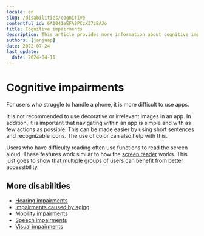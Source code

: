 ```yaml
---
locale: en
slug: /disabilities/cognitive
contentful_id: 6A1041eEFA9PCzX37zBAJo
title: Cognitive impairments
description: This article provides more information about cognitive impairments.
authors: [janjaap]
date: 2022-07-24
last_update:
  date: 2024-04-11
---
```


# Cognitive impairments

For users who struggle to handle a phone, it is more difficult to use apps.

It is not recommended to use decorative or irrelevant images in an app. In addition, it is important that navigating within an app is simple and with as few actions as possible. This can be made easier by using short sentences and recognizable icons. The use of color can also help with this.

Users who have difficulty reading often use functions to read the screen aloud. These features work similar to how the [screen reader](/en/stats/screen-reader) works. This just goes to show that multiple groups of users can benefit from better accessibility.

## More disabilities

- [Hearing impairments](/en/articles/disabilities/hearing)
- [Impairments caused by aging](/en/articles/disabilities/aging)
- [Mobility impairments](/en/articles/disabilities/mobility)
- [Speech impairments](/en/articles/disabilities/speech)
- [Visual impairments](/en/articles/disabilities/visual)
